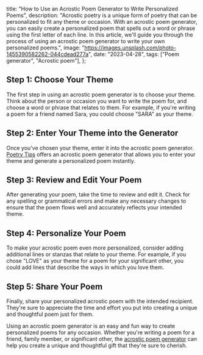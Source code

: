   title: "How to Use an Acrostic Poem Generator to Write Personalized Poems",
  description:
    "Acrostic poetry is a unique form of poetry that can be personalized to fit any theme or occasion. With an acrostic poem generator, you can easily create a personalized poem that spells out a word or phrase using the first letter of each line. In this article, we'll guide you through the process of using an acrostic poem generator to write your own personalized poems.",
  image: "https://images.unsplash.com/photo-1455390582262-044cdead277a",
  date: "2023-04-28",
  tags: ["Poem generator", "Acrostic poem"],
};

## Step 1: Choose Your Theme

The first step in using an acrostic poem generator is to choose your theme. Think about the person or occasion you want to write the poem for, and choose a word or phrase that relates to them. For example, if you're writing a poem for a friend named Sara, you could choose "SARA" as your theme.

## Step 2: Enter Your Theme into the Generator

Once you've chosen your theme, enter it into the acrostic poem generator. [Poetry Tips](/) offers an acrostic poem generator that allows you to enter your theme and generate a personalized poem instantly.

## Step 3: Review and Edit Your Poem

After generating your poem, take the time to review and edit it. Check for any spelling or grammatical errors and make any necessary changes to ensure that the poem flows well and accurately reflects your intended theme.

## Step 4: Personalize Your Poem

To make your acrostic poem even more personalized, consider adding additional lines or stanzas that relate to your theme. For example, if you chose "LOVE" as your theme for a poem for your significant other, you could add lines that describe the ways in which you love them.

## Step 5: Share Your Poem

Finally, share your personalized acrostic poem with the intended recipient. They're sure to appreciate the time and effort you put into creating a unique and thoughtful poem just for them.

Using an acrostic poem generator is an easy and fun way to create personalized poems for any occasion. Whether you're writing a poem for a friend, family member, or significant other, the [acrostic poem generator](/poem/acrostic) can help you create a unique and thoughtful gift that they're sure to cherish.
